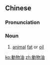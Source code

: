 {{also|动物油}}
==Chinese==
{{zh-forms|s=动物油|type=21}}

===Pronunciation===
{{zh-pron
|m=dòngwùyóu
|cat=n
}}

===Noun===
{{zh-noun}}

# [[animal]] [[fat]] or [[oil]]

[[ko:動物油]]
[[zh:動物油]]